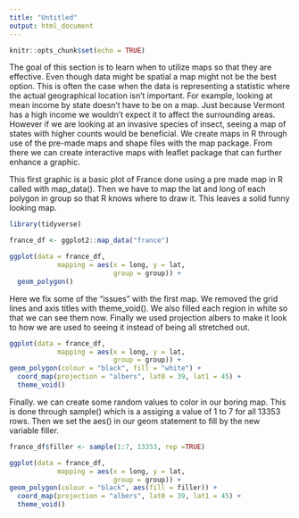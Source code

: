 ```yaml
---
title: "Untitled"
output: html_document
---
```


```r
knitr::opts_chunk$set(echo = TRUE)
```

The goal of this section is to learn when to utilize maps so that they are effective. Even though data might be spatial a map might not be the best option. This is often the case when the data is representing a statistic where the actual geographical location isn't important. For example, looking at mean income by state doesn't have to be on a map. Just because Vermont has a high income we wouldn't expect it to affect the surrounding areas. However if we are looking at an invasive species of insect, seeing a map of states with higher counts would be beneficial. We create maps in R through use of the pre-made maps and shape files with the map package. From there we can create interactive maps with leaflet package that can further enhance a graphic. 


 
 
 This first graphic is a basic plot of France done using a pre made map in R called with map_data(). Then we have to map the lat and long of each polygon in group so that R knows where to draw it. This leaves a solid funny looking map. 

```r
library(tidyverse)

france_df <- ggplot2::map_data("france")

ggplot(data = france_df,
            mapping = aes(x = long, y = lat,
                          group = group)) +
  geom_polygon() 
```


Here we fix some of the "issues" with the first map. We removed the grid lines and axis titles with theme_void(). We also filled each region in white so that we can see them now. Finally we used projection albers to make it look to how we are used to seeing it instead of being all stretched out.
```r
ggplot(data = france_df,
            mapping = aes(x = long, y = lat,
                          group = group)) +
geom_polygon(colour = "black", fill = "white") +
  coord_map(projection = "albers", lat0 = 39, lat1 = 45) +
  theme_void()
```

Finally. we can create some random values to color in our boring map. This is done through sample() which is a assiging a value of 1 to 7 for all 13353 rows. Then we set the aes() in our geom statement to fill by the new variable filler.
```r
france_df$filler <- sample(1:7, 13353, rep =TRUE)

ggplot(data = france_df,
            mapping = aes(x = long, y = lat,
                          group = group)) +
geom_polygon(colour = "black", aes(fill = filler)) +
  coord_map(projection = "albers", lat0 = 39, lat1 = 45) +
  theme_void()
```


